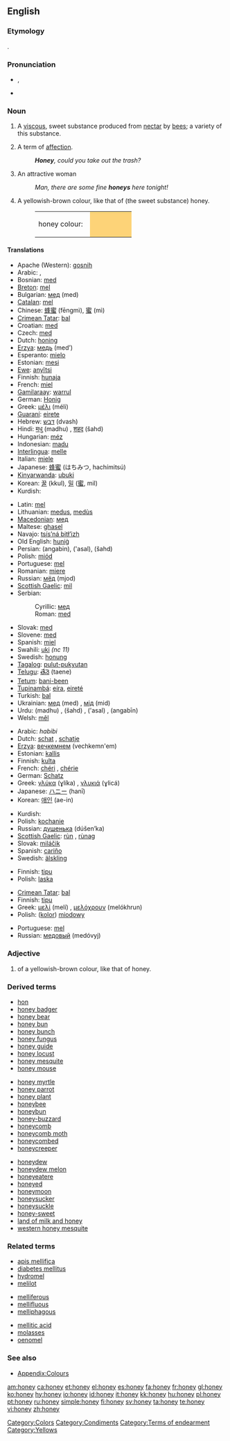 {{wikipedia}}
==English==

===Etymology===
{{OE.}} {{term|hunig|huniġ|lang=ang}}.

===Pronunciation===
* {{IPA|/'hʌni/}}, {{SAMPA|/"hVni/}}
* {{audio|en-us-honey.ogg|Audio (US)}}
*: {{rhymes|ʌni}}

===Noun===
{{en-noun|s|-}}

# {{uncountable}} A [[viscous]], sweet substance produced from [[nectar]] by [[bee]]s; {{countable}} a variety of this substance.
# A term of [[affection]].
#: '''''Honey''', could you take out the trash?''
# {{context|colloquial|countable}} An attractive woman
#: ''Man, there are some fine '''honeys''' here tonight!''
# {{colour}} A yellowish-brown colour, like that of (the sweet substance) honey.
#: <table><tr><td>honey colour: &nbsp;</td><td bgcolor="#FDD378" width="80">&nbsp; </td></tr></table>

====Translations====
{{trans-top|sweet substance produced by bees}}
* Apache (Western): [[gosnih]]
* Arabic: {{ARchar|[[عسل]]}} {{unicode|(ʕásal)}} {{m}}, {{ARchar|[[شهد|شَهْد]]}} {{unicode|(šáhd)}} {{m}}
* Bosnian: [[med#Bosnian|med]] {{m}}
* [[Breton]]: [[mel#Breton|mel]] {{m}}
* Bulgarian: [[мед]] (med) {{m}}
* [[Catalan]]: [[mel#Catalan|mel]] {{f}}
* Chinese: [[蜂蜜]] (fēngmì), [[蜜]] (mì)
* [[Crimean Tatar]]: [[bal#Crimean Tatar|bal]]
* Croatian: [[med#Croatian|med]] {{m}}
* Czech: [[med#Czech|med]] {{m}}
* Dutch: [[honing]] {{m}}
* [[Erzya]]: [[медь]] (med’)
* Esperanto: [[mielo]]
* Estonian: [[mesi]]
* [[Ewe]]: [[anyĩtsi]]
* Finnish: [[hunaja]]
* French: [[miel#French|miel]] {{m}}
* [[Gamilaraay]]: [[warrul]]
* German: [[Honig]] {{m}}
* Greek: [[μέλι]] (méli) {{n}}
* [[Guaraní]]: [[eirete]]
* Hebrew: [[דבש]] (dvash) {{m}}
* Hindi: [[मधु]] (madhu) {{m}}, [[शहद]] (šahd) {{m}}
* Hungarian: [[méz]]
* Indonesian: [[madu]]
* [[Interlingua]]: [[melle#Interlingua|melle]]
* Italian: [[miele]] {{m}}
* Japanese: [[蜂蜜]] (はちみつ, hachímitsú)
* [[Kinyarwanda]]: [[ubuki]]
* Korean: [[꿀]] (kkul), [[밀]] ([[蜜]], mil)
* Kurdish: {{KUchar|[[هه‌نگوین]]}}
{{trans-mid}}
* Latin: [[mel]] {{n}}
* Lithuanian: [[medus]], [[medùs]] {{m}}
* [[Macedonian]]: [[мед]] {{m}}
* Maltese: [[ghasel]] {{m}}
* Navajo: [[tsís’ná bitł’izh]]
* Old English: [[hunig|huniġ]]
* Persian: {{FAchar|[[انگبین]]}} (angabin), {{FAchar|[[عسل]]}} ('asal), {{FAchar|[[شهد]]}} (šahd)
* Polish: [[miód]] {{m}}
* Portuguese: [[mel#Portuguese|mel]] {{m}}
* Romanian: [[miere]] {{f}}
* Russian: [[мёд]] (mjod) {{m}}
* [[Scottish Gaelic]]: [[mil#Scottish Gaelic|mil]] {{f}}
* Serbian:
*: Cyrillic: [[мед#Serbian|мед]] {{m}}
*: Roman: [[med#Serbian|med]] {{m}}
* Slovak: [[med#Slovak|med]] {{m}}
* Slovene: [[med]] {{m}}
* Spanish: [[miel#Spanish|miel]] {{f}}
* Swahili: [[uki]] ''(nc 11)''
* Swedish: [[honung]]
* [[Tagalog]]: [[pulut-pukyutan]]
* [[Telugu]]: [[తేనె]] (taene)
* [[Tetum]]: [[bani-been]]
* [[Tupinambá]]: [[eíra]], [[eireté]]
* Turkish: [[bal#Turkish|bal]]
* Ukrainian: [[мед#Ukrainian|мед]] (med) {{m}}, [[мід]] (mid) {{m}}
* Urdu: {{URchar|[[مدھو]]}} (madhu) {{m}}, {{URchar|[[شہد]]}} (šahd) {{m}}, {{URchar|[[عسل]]}} ('asal) {{m}}, {{URchar|[[انگبین]]}} (angabīn) {{m}}
* Welsh: [[mêl]]
{{trans-bottom}}

{{trans-top|term of affection}}
* Arabic: ''habibi''
* Dutch: [[schat]] {{m}}, [[schatje]] {{n}}
* [[Erzya]]: [[вечкемнем]] (vechkemn'em)
* Estonian: [[kallis]]
* Finnish: [[kulta#Finnish|kulta]]
* French: [[chéri]] {{m}}, [[chérie]] {{f}}
* German: [[Schatz]] {{m}}
* Greek: [[γλύκα]] (ɣlíka) {{f}}, [[γλυκιά]] (ɣlicá) {{f}}
* Japanese: [[ハニー]] (hanī)
* Korean: [[애인]] (ae-in)
{{trans-mid}}
* Kurdish: {{KUchar|[[ڕۆڵه‌]]}}
* Polish: [[kochanie]]
* Russian: [[душенька]] (dúšen’ka) {{f}}
* [[Scottish Gaelic]]: [[rùn]] {{m}}, [[rùnag]] {{f}}
* Slovak: [[miláčik#Slovak|miláčik]] {{m}}
* Spanish: [[cariño]]
* Swedish: [[älskling]]
{{trans-bottom}}

{{trans-top|attractive woman}}
* Finnish: [[tipu#Finnish|tipu]]
* Polish: [[laska]] {{f}}
{{trans-bottom}}

{{trans-top|colour}}
* [[Crimean Tatar]]: [[bal#Crimean Tatar|bal]]
* Finnish: [[tipu#Finnish|tipu]]
* Greek: [[μελί]] (melí) {{n}}, [[μελόχρουν]] (melókhrun) {{n}}
* Polish: ([[kolor]]) [[miodowy]]
{{trans-mid}}
* Portuguese: [[mel]]
* Russian: [[медовый]] (medóvyj)
{{trans-bottom}}

===Adjective===
{{en-adj}}

# {{colour}} of a yellowish-brown colour, like that of honey.

===Derived terms===
{{top3}}
* [[hon]]
* [[honey badger]]
* [[honey bear]]
* [[honey bun]]
* [[honey bunch]]
* [[honey fungus]]
* [[honey guide]]
* [[honey locust]]
* [[honey mesquite]]
* [[honey mouse]]
{{mid3}}
* [[honey myrtle]]
* [[honey parrot]]
* [[honey plant]]
* [[honeybee]]
* [[honeybun]]
* [[honey-buzzard]]
* [[honeycomb]]
* [[honeycomb moth]]
* [[honeycombed]]
* [[honeycreeper]]
{{mid3}}
* [[honeydew]]
* [[honeydew melon]]
* [[honeyeatere]]
* [[honeyed]]
* [[honeymoon]]
* [[honeysucker]]
* [[honeysuckle]]
* [[honey-sweet]]
* [[land of milk and honey]]
* [[western honey mesquite]]
{{bottom3}}

===Related terms===
{{top3}}
* [[apis mellifica]]
* [[diabetes mellitus]]
* [[hydromel]]
* [[melilot]]
{{mid3}}
* [[melliferous]]
* [[mellifluous]]
* [[melliphagous]]
{{mid3}}
* [[mellitic acid]]
* [[molasses]]
* [[oenomel]]
{{bottom3}}

===See also===
* [[Wiktionary_Appendix:Colours|Appendix:Colours]]

[[Category:Colors]]
[[Category:Condiments]]
[[Category:Terms of endearment]]
[[Category:Yellows]]

[[am:honey]]
[[ca:honey]]
[[et:honey]]
[[el:honey]]
[[es:honey]]
[[fa:honey]]
[[fr:honey]]
[[gl:honey]]
[[ko:honey]]
[[hy:honey]]
[[io:honey]]
[[id:honey]]
[[it:honey]]
[[kk:honey]]
[[hu:honey]]
[[pl:honey]]
[[pt:honey]]
[[ru:honey]]
[[simple:honey]]
[[fi:honey]]
[[sv:honey]]
[[ta:honey]]
[[te:honey]]
[[vi:honey]]
[[zh:honey]]